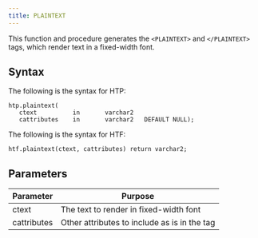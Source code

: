 ```yaml
---
title: PLAINTEXT
---
```


This function and procedure generates the `<PLAINTEXT>` and `</PLAINTEXT>` tags, which render text in a fixed-width font.

## Syntax

The following is the syntax for HTP:

```
htp.plaintext(
   ctext          in       varchar2
   cattributes    in       varchar2   DEFAULT NULL);
```

The following is the syntax for HTF:

```
htf.plaintext(ctext, cattributes) return varchar2;
```

## Parameters

| Parameter | Purpose  |
| --------- | -------- |
| ctext | The text to render in fixed-width font |
| cattributes | Other attributes to include as is in the tag |